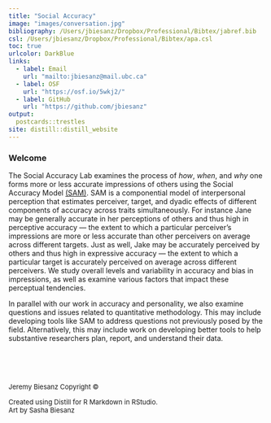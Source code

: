 ```yaml
---
title: "Social Accuracy"
image: "images/conversation.jpg" 
bibliography: /Users/jbiesanz/Dropbox/Professional/Bibtex/jabref.bib
csl: /Users/jbiesanz/Dropbox/Professional/Bibtex/apa.csl
toc: true
urlcolor: DarkBlue
links:
  - label: Email
    url: "mailto:jbiesanz@mail.ubc.ca"
  - label: OSF
    url: "https://osf.io/5wkj2/"
  - label: GitHub
    url: "https://github.com/jbiesanz"
output:
  postcards::trestles
site: distill::distill_website
---
```



### Welcome

The Social Accuracy Lab examines the process of *how*, *when*, and *why* one forms more or less accurate impressions of others using the Social Accuracy Model [(SAM)](https://socialaccuracy.com/social-accuracy-model.html). SAM is a componential model of interpersonal perception that estimates perceiver, target, and dyadic effects of different components of accuracy across traits simultaneously. For instance Jane may be generally accurate in her perceptions of others and thus high in perceptive accuracy &#8212; the extent to which a particular perceiver’s impressions are more or less accurate than other perceivers on average across different targets. Just as well, Jake may be accurately perceived by others and thus high in expressive accuracy --- the extent to which a particular target is accurately perceived on average across different perceivers. We study  overall levels and variability in accuracy and bias in impressions, as well as examine various factors that impact these perceptual tendencies.

In parallel with our work in accuracy and personality, we also examine questions and issues related to quantitative methodology. This may include developing tools like SAM to address questions not previously posed by the field. Alternatively, this may include work on developing better tools to help substantive researchers plan, report, and understand their data.

\
\
\


<font size="-1">
Jeremy Biesanz Copyright &copy; <script>document.write(new Date().getFullYear())</script>
Created using Distill for R Markdown in RStudio.<br>
Art by Sasha Biesanz
</font>

